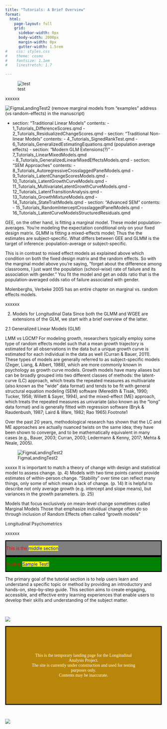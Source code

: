 ```yaml
---
title: "Tutorials: A Brief Overview"
format:
  html:
    page-layout: full
    grid:
      sidebar-width: 0px
      body-width: 2000px
      margin-width: 0px
      gutter-width: 1.5rem
#    css: styles.css
#    theme: cosmo
#    fontsize: 1.1em
#    linestretch: 1.7

---
```


![test](./figures/Mindmap1.png)

xxxxxx




![FigmaLandingTest2](./figures/Figlanding5.svg)
(remove marginal models from "examples" address (vs random-effects) in the manuscript)

- section: "Traditional Linear Models"
          contents:
            - 1_Tutorials_DifferenceScores.qmd
            - 2_Tutorials_ResidualizedChangeScores.qmd
        - section: "Traditional Non-linear Models"
          contents:
            - 4_Tutorials_SignedRankTest.qmd
            - 6_Tutorials_GeneralizedEstimatingEquations.qmd (population average effects)
        - section: "Modern GLM Extensions(?)"
            - 7_Tutorials_LinearMixedModels.qmd  
            - 8_Tutorials_GeneralizedLinearMixedEffectsModels.qmd
        - section: "SEM Approaches"
          contents:
            - 8_Tutorials_AutoregressiveCrosslaggedPanelModels.qmd
            - 9_Tutorials_LatentChangeScoresModels.qmd
            - 10_Tutorials_LatentGrowthCurveModels.qmd
            - 11_Tutorials_MultivariateLatentGrowthCurveModels.qmd
            - 12_Tutorials_LatentTransitionAnalysis.qmd
            - 13_Tutorials_GrowthMixtureModels.qmd
            - 14_Tutorials_StateTraitModels.qmd
        - section: "Advanced SEM"
          contents:
            - 15_Tutorials_RandomInterceptCrosslaggedPanelModels.qmd
            - 16_Tutorials_LatentCurveModelsStructuredResiduals.qmd

GEE, on the other hand, is fitting a marginal model. These model population-averages. You're modeling the expectation conditional only on your fixed design matrix.
GLMM is fitting a mixed-effects model; Thus the the estimates are subject-specific.
What differs between GEE and GLMM is the target of inference: population-average or subject-specific.

This is in contrast to mixed effect models as explained above which condition on both the fixed design matrix and the random effects. So with the marginal model above you're saying, "forget about the difference among classrooms, I just want the population (school-wise) rate of failure and its association with gender." You fit the model and get an odds ratio that is the population-averaged odds ratio of failure associated with gender.

Molenberghs, Verbeke 2005 has an entire chapter on marginal vs. random effects models.

xxxxxx

2. Models for Longitudinal Data
Since both the GLMM and WGEE are extensions of the GLM, we start with a brief overview of the latter.

2.1 Generalized Linear Models (GLM)



LMM vs LGCM?
For modeling growth, researchers typically employ some type of random effects model such that a mean growth trajectory is estimated for all observations in the data but a unique growth curve is estimated for each individual in the data as well (Curran & Bauer, 2011). These types of models are generally referred to as subject-specific models (Zeger, Liang, & Albert, 1988), which are more commonly known in psychology as growth curve models. Growth models have many aliases but can be broadly grouped into two different classes of methods: the latent-curve (LC) approach, which treats the repeated measures as multivariate (also known as the “wide” data format) and tends to be fit with general structural equation modeling (SEM) software (Meredith & Tisak, 1990; Tucker, 1958; Willett & Sayer, 1994), and the mixed-effect (ME) approach, which treats the repeated measures as univariate (also known as the “long” data format) and is generally fitted with regression software (Bryk & Raudenbush, 1987; Laird & Ware, 1982; Rao 1965).Footnote1

Over the past 20 years, methodological research has shown that the LC and ME approaches are actually nuanced twists on the same idea; they have been shown to converge, and to be mathematically equivalent in many cases (e.g., Bauer, 2003; Curran, 2003; Ledermann & Kenny, 2017; Mehta & Neale, 2005).


<div class="page-layout-custom">
  ![FigmaLandingTest2](./figures/Figlanding2.svg)
</div>




xxxxx
It is important to match a theory of change with design and statistical model to assess change. (p. 4)
Models with two time points cannot provide estimates of within-person change.
“Stability” over time can reflect many things, only some of which mean a lack of change. (p. 14)
It is helpful to describe not only average growth (e.g. intercept and slope means), but variances in the growth parameters. (p. 25)

Models that focus exclusively on mean-level change sometimes called Marginal Models
Those that emphasize individual change often do so through inclusion of Random Effects
often called “growth models”




Longitudinal Psychometrics

xxxxxx



::: {style="color: red; border: solid black; background-color: grey;"}
This is the [middle section]{style="background-color: yellow; color: blue;"} 
:::


::: {.grid}

::: {.g-col-2}
:::

::: {.g-col-8}

::: {style="color: red; border: solid black; background-color: green;"}
Testing [Sample Test!]{style="background-color: yellow; color: blue;"}
:::

:::

::: {.g-col-2}
:::

:::

The primary goal of the tutorial section is to help users learn and understand a specific topic or method by providing an introductory and hands-on, step-by-step guide. This section aims to create engaging, accessible, and effective entry learning experiences that enable users to develop their skills and understanding of the subject matter.

<br>

::: {.grid}

::: {.g-col-2}
:::

::: {.g-col-8}
![](./figures/lights.png)
:::

::: {.g-col-2}
:::

:::


::: {style="text-align: justify; text-align: center; line-height: normal; color: white; border: solid black; background-color: darkgoldenrod; padding: 70px; font-family: Georgia, serif;"}

This is the temporary landing page for the Longitudinal Analysis Project. <br> The site is currently under construction and used for testing purposes only. <br> Contents may be inaccurate.

:::

<br>

::: {.grid}

::: {.g-col-2}
:::

::: {.g-col-8}
![](./figures/lights.png)
:::

::: {.g-col-2}
:::

:::

</div>




